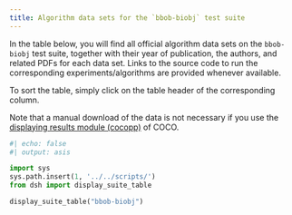 ```yaml
---
title: Algorithm data sets for the `bbob-biobj` test suite
---
```



In the table below, you will find all official algorithm data sets on the `bbob-biobj` test suite, 
together with their year of publication, the authors, and related PDFs for each data set. Links to the 
source code to run the corresponding experiments/algorithms are provided whenever available.

To sort the table, simply click on the table header of the corresponding column.

Note that a manual download of the data is not necessary if you use the
[displaying results module (cocopp)](../../getting-started#postprocess) 
of COCO.



```python
#| echo: false
#| output: asis

import sys
sys.path.insert(1, '../../scripts/')
from dsh import display_suite_table

display_suite_table("bbob-biobj")
```

<script type="text/javascript" src="/assets/js/sort-table.js"></script>
<link rel="stylesheet" href="/assets/css/data-table.css"/>